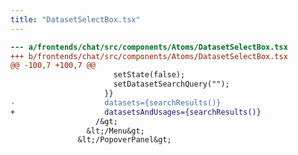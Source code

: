 ```yaml
---
title: "DatasetSelectBox.tsx"
---
```


```diff
--- a/frontends/chat/src/components/Atoms/DatasetSelectBox.tsx
+++ b/frontends/chat/src/components/Atoms/DatasetSelectBox.tsx
@@ -100,7 +100,7 @@
                       setState(false);
                       setDatasetSearchQuery("");
                     }}
-                    datasets={searchResults()}
+                    datasetsAndUsages={searchResults()}
                   /&gt;
                 &lt;/Menu&gt;
               &lt;/PopoverPanel&gt;

```
